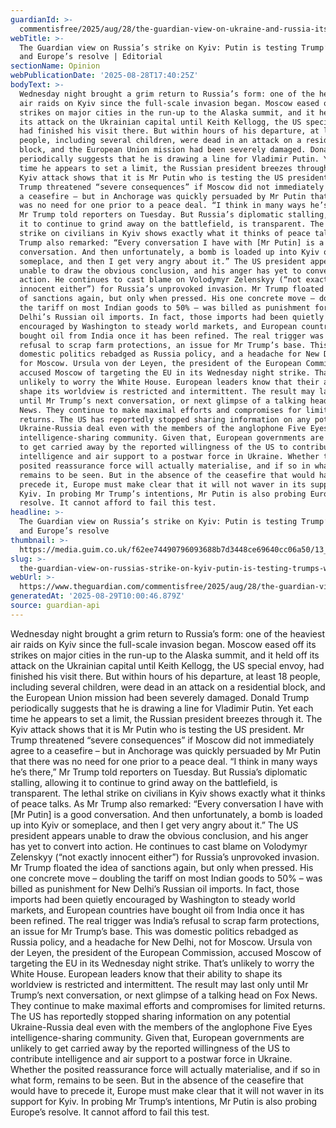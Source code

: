 ```yaml
---
guardianId: >-
  commentisfree/2025/aug/28/the-guardian-view-on-ukraine-and-russia-its-putin-whos-testing-trumps-will-and-europes-resolve
webTitle: >-
  The Guardian view on Russia’s strike on Kyiv: Putin is testing Trump’s will
  and Europe’s resolve | Editorial 
sectionName: Opinion
webPublicationDate: '2025-08-28T17:40:25Z'
bodyText: >-
  Wednesday night brought a grim return to Russia’s form: one of the heaviest
  air raids on Kyiv since the full-scale invasion began. Moscow eased off its
  strikes on major cities in the run-up to the Alaska summit, and it held off
  its attack on the Ukrainian capital until Keith Kellogg, the US special envoy,
  had finished his visit there. But within hours of his departure, at least 18
  people, including several children, were dead in an attack on a residential
  block, and the European Union mission had been severely damaged. Donald Trump
  periodically suggests that he is drawing a line for Vladimir Putin. Yet each
  time he appears to set a limit, the Russian president breezes through it. The
  Kyiv attack shows that it is Mr Putin who is testing the US president. Mr
  Trump threatened “severe consequences” if Moscow did not immediately agree to
  a ceasefire – but in Anchorage was quickly persuaded by Mr Putin that there
  was no need for one prior to a peace deal. “I think in many ways he’s there,”
  Mr Trump told reporters on Tuesday. But Russia’s diplomatic stalling, allowing
  it to continue to grind away on the battlefield, is transparent. The lethal
  strike on civilians in Kyiv shows exactly what it thinks of peace talks. As Mr
  Trump also remarked: “Every conversation I have with [Mr Putin] is a good
  conversation. And then unfortunately, a bomb is loaded up into Kyiv or
  someplace, and then I get very angry about it.” The US president appears
  unable to draw the obvious conclusion, and his anger has yet to convert into
  action. He continues to cast blame on Volodymyr Zelenskyy (“not exactly
  innocent either”) for Russia’s unprovoked invasion. Mr Trump floated the idea
  of sanctions again, but only when pressed. His one concrete move – doubling
  the tariff on most Indian goods to 50% – was billed as punishment for New
  Delhi’s Russian oil imports. In fact, those imports had been quietly
  encouraged by Washington to steady world markets, and European countries have
  bought oil from India once it has been refined. The real trigger was India’s
  refusal to scrap farm protections, an issue for Mr Trump’s base. This was
  domestic politics rebadged as Russia policy, and a headache for New Delhi, not
  for Moscow. Ursula von der Leyen, the president of the European Commission,
  accused Moscow of targeting the EU in its Wednesday night strike. That’s
  unlikely to worry the White House. European leaders know that their ability to
  shape its worldview is restricted and intermittent. The result may last only
  until Mr Trump’s next conversation, or next glimpse of a talking head on Fox
  News. They continue to make maximal efforts and compromises for limited
  returns. The US has reportedly stopped sharing information on any potential
  Ukraine-Russia deal even with the members of the anglophone Five Eyes
  intelligence-sharing community. Given that, European governments are unlikely
  to get carried away by the reported willingness of the US to contribute
  intelligence and air support to a postwar force in Ukraine. Whether the
  posited reassurance force will actually materialise, and if so in what form,
  remains to be seen. But in the absence of the ceasefire that would have to
  precede it, Europe must make clear that it will not waver in its support for
  Kyiv. In probing Mr Trump’s intentions, Mr Putin is also probing Europe’s
  resolve. It cannot afford to fail this test.
headline: >-
  The Guardian view on Russia’s strike on Kyiv: Putin is testing Trump’s will
  and Europe’s resolve
thumbnail: >-
  https://media.guim.co.uk/f62ee74490796093688b7d3448ce69640cc06a50/13_364_4138_3310/500.jpg
slug: >-
  the-guardian-view-on-russias-strike-on-kyiv-putin-is-testing-trumps-will-and-europes-resolve-or-editorial
webUrl: >-
  https://www.theguardian.com/commentisfree/2025/aug/28/the-guardian-view-on-ukraine-and-russia-its-putin-whos-testing-trumps-will-and-europes-resolve
generatedAt: '2025-08-29T10:00:46.879Z'
source: guardian-api
---
```

Wednesday night brought a grim return to Russia’s form: one of the heaviest air raids on Kyiv since the full-scale invasion began. Moscow eased off its strikes on major cities in the run-up to the Alaska summit, and it held off its attack on the Ukrainian capital until Keith Kellogg, the US special envoy, had finished his visit there. But within hours of his departure, at least 18 people, including several children, were dead in an attack on a residential block, and the European Union mission had been severely damaged. Donald Trump periodically suggests that he is drawing a line for Vladimir Putin. Yet each time he appears to set a limit, the Russian president breezes through it. The Kyiv attack shows that it is Mr Putin who is testing the US president. Mr Trump threatened “severe consequences” if Moscow did not immediately agree to a ceasefire – but in Anchorage was quickly persuaded by Mr Putin that there was no need for one prior to a peace deal. “I think in many ways he’s there,” Mr Trump told reporters on Tuesday. But Russia’s diplomatic stalling, allowing it to continue to grind away on the battlefield, is transparent. The lethal strike on civilians in Kyiv shows exactly what it thinks of peace talks. As Mr Trump also remarked: “Every conversation I have with [Mr Putin] is a good conversation. And then unfortunately, a bomb is loaded up into Kyiv or someplace, and then I get very angry about it.” The US president appears unable to draw the obvious conclusion, and his anger has yet to convert into action. He continues to cast blame on Volodymyr Zelenskyy (“not exactly innocent either”) for Russia’s unprovoked invasion. Mr Trump floated the idea of sanctions again, but only when pressed. His one concrete move – doubling the tariff on most Indian goods to 50% – was billed as punishment for New Delhi’s Russian oil imports. In fact, those imports had been quietly encouraged by Washington to steady world markets, and European countries have bought oil from India once it has been refined. The real trigger was India’s refusal to scrap farm protections, an issue for Mr Trump’s base. This was domestic politics rebadged as Russia policy, and a headache for New Delhi, not for Moscow. Ursula von der Leyen, the president of the European Commission, accused Moscow of targeting the EU in its Wednesday night strike. That’s unlikely to worry the White House. European leaders know that their ability to shape its worldview is restricted and intermittent. The result may last only until Mr Trump’s next conversation, or next glimpse of a talking head on Fox News. They continue to make maximal efforts and compromises for limited returns. The US has reportedly stopped sharing information on any potential Ukraine-Russia deal even with the members of the anglophone Five Eyes intelligence-sharing community. Given that, European governments are unlikely to get carried away by the reported willingness of the US to contribute intelligence and air support to a postwar force in Ukraine. Whether the posited reassurance force will actually materialise, and if so in what form, remains to be seen. But in the absence of the ceasefire that would have to precede it, Europe must make clear that it will not waver in its support for Kyiv. In probing Mr Trump’s intentions, Mr Putin is also probing Europe’s resolve. It cannot afford to fail this test.
